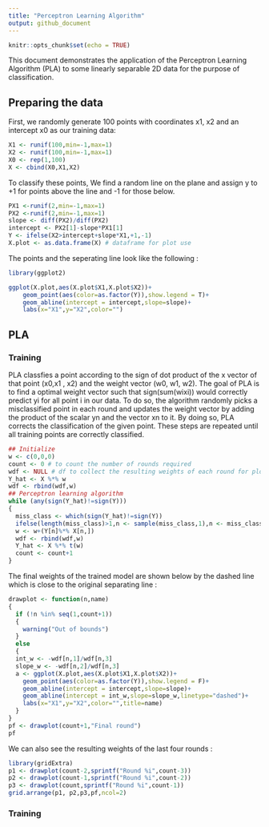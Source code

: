 ```yaml
---
title: "Perceptron Learning Algorithm"
output: github_document
---
```


```r
knitr::opts_chunk$set(echo = TRUE)
```



This document demonstrates the application of the Perceptron Learning Algorithm (PLA) to some linearly separable 2D data for the purpose of classification.

## Preparing the data

First, we randomly generate 100 points with coordinates x1, x2 and an intercept x0 as our training data:

```r
X1 <- runif(100,min=-1,max=1)
X2 <- runif(100,min=-1,max=1)
X0 <- rep(1,100)
X <- cbind(X0,X1,X2)
```

To classify these points, We find a random line on the plane and assign y to +1 for points above the line and -1 for those below.
```r
PX1 <-runif(2,min=-1,max=1)
PX2 <-runif(2,min=-1,max=1)
slope <- diff(PX2)/diff(PX2)
intercept <- PX2[1]-slope*PX1[1]
Y <- ifelse(X2>intercept+slope*X1,+1,-1)
X.plot <- as.data.frame(X) # dataframe for plot use
```

The points and the seperating line look like the following :
```r
library(ggplot2)
```

```r
ggplot(X.plot,aes(X.plot$X1,X.plot$X2))+
    geom_point(aes(color=as.factor(Y)),show.legend = T)+
    geom_abline(intercept = intercept,slope=slope)+
    labs(x="X1",y="X2",color="")
```

## PLA
### Training 
PLA classfies a point according to the sign of dot product of the x vector of that point (x0,x1 , x2) and the weight vector (w0, w1, w2). The goal of PLA is to find a optimal weight vector such that sign(sum(wixi)) would correctly predict yi for all point i in our data. To do so, the algorithm randomly picks a misclassified point in each round and updates the weight vector by adding the product of the scalar yn and the vector xn to it. By doing so, PLA corrects the classification of the given point. These steps are repeated until all training points are correctly classified. 

```r
## Initialize
w <- c(0,0,0)
count <- 0 # to count the number of rounds required
wdf <- NULL # df to collect the resulting weights of each round for plot use
Y_hat <- X %*% w
wdf <- rbind(wdf,w)
## Perceptron learning algorithm
while (any(sign(Y_hat)!=sign(Y)))
{
  miss_class <- which(sign(Y_hat)!=sign(Y))
  ifelse(length(miss_class)>1,n <- sample(miss_class,1),n <- miss_class)
  w <- w+(Y[n]%*% X[n,])
  wdf <- rbind(wdf,w)
  Y_hat <- X %*% t(w)
  count <- count+1
}

```

The final weights of the trained model are shown below by the dashed line which is close to the original separating line :
```r
drawplot <- function(n,name)
{
  if (!n %in% seq(1,count+1))
  {
    warning("Out of bounds")
  }
  else
  {
  int_w <- -wdf[n,1]/wdf[n,3]
  slope_w <- -wdf[n,2]/wdf[n,3]
  a <- ggplot(X.plot,aes(X.plot$X1,X.plot$X2))+
    geom_point(aes(color=as.factor(Y)),show.legend = F)+
    geom_abline(intercept = intercept,slope=slope)+
    geom_abline(intercept = int_w,slope=slope_w,linetype="dashed")+
    labs(x="X1",y="X2",color="",title=name)
  }
}
pf <- drawplot(count+1,"Final round")
pf
```

We can also see the resulting weights of the last four rounds :

```r
library(gridExtra)
p1 <- drawplot(count-2,sprintf("Round %i",count-3))
p2 <- drawplot(count-1,sprintf("Round %i",count-2))
p3 <- drawplot(count,sprintf("Round %i",count-1))
grid.arrange(p1, p2,p3,pf,ncol=2)

```

### Training 